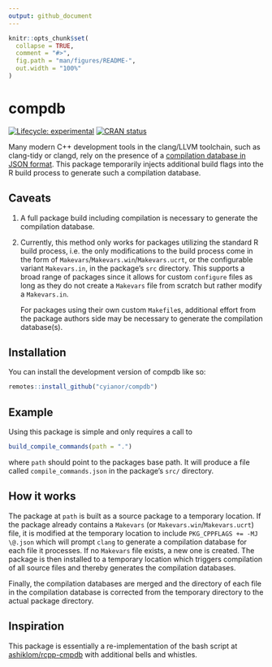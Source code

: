 ```yaml
---
output: github_document
---
```


<!-- README.md is generated from README.Rmd. Please edit that file -->

```r
knitr::opts_chunk$set(
  collapse = TRUE,
  comment = "#>",
  fig.path = "man/figures/README-",
  out.width = "100%"
)
```

# compdb

<!-- badges: start -->
[![Lifecycle: experimental](https://img.shields.io/badge/lifecycle-experimental-orange.svg)](https://lifecycle.r-lib.org/articles/stages.html#experimental)
[![CRAN status](https://www.r-pkg.org/badges/version/compdb)](https://CRAN.R-project.org/package=compdb)
<!-- badges: end -->

Many modern C++ development tools in the clang/LLVM toolchain, such
as clang-tidy or clangd, rely on the presence of a [compilation database in
JSON format](https://clang.llvm.org/docs/JSONCompilationDatabase.html).
This package temporarily injects additional build flags into the R build
process to generate such a compilation database.

## Caveats

1. A full package build including compilation is necessary to generate the
   compilation database.
2. Currently, this method only works for packages utilizing the standard R
   build process, i.e. the only modifications to the build process come in
   the form of `Makevars`/`Makevars.win`/`Makevars.ucrt`, or the configurable
   variant `Makevars.in`, in the package's `src` directory. This supports a
   broad range of packages since it allows for custom `configure` files as
   long as they do not create a `Makevars` file from scratch but rather
   modify a `Makevars.in`.

   For packages using their own custom `Makefile`s, additional effort from the
   package authors side may be necessary to generate the compilation database(s).

## Installation

You can install the development version of compdb like so:

``` r
remotes::install_github("cyianor/compdb")
```

## Example

Using this package is simple and only requires a call to
``` r
build_compile_commands(path = ".")
```
where `path` should point to the packages base path. It will produce a
file called `compile_commands.json` in the package's `src/` directory.

## How it works

The package at `path` is built as a source package to a temporary location.
If the package already contains a `Makevars` (or `Makevars.win`/`Makevars.ucrt`)
file, it is modified at the temporary location to include
`PKG_CPPFLAGS += -MJ \@.json` which will prompt `clang` to generate a
compilation database for each file it processes. If no `Makevars` file exists,
a new one is created.
The package is then installed to a temporary location which triggers
compilation of all source files and thereby generates the
compilation databases.

Finally, the compilation databases are merged and the directory of each file
in the compilation database is corrected from the temporary directory to
the actual package directory.

## Inspiration

This package is essentially a re-implementation of the bash script at
[ashiklom/rcpp-cmpdb](https://github.com/ashiklom/rcpp-cmpdb) with additional
bells and whistles.
